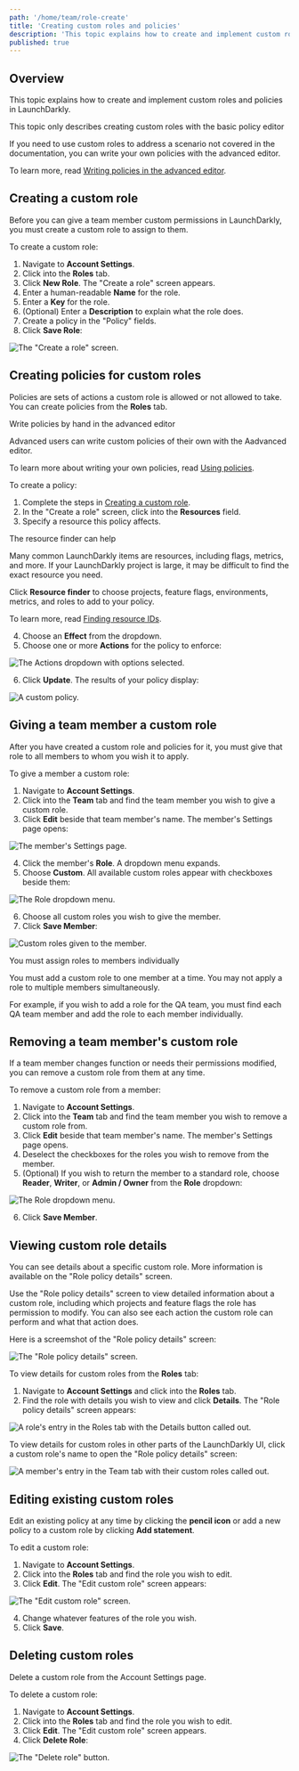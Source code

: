 ```yaml
---
path: '/home/team/role-create'
title: 'Creating custom roles and policies'
description: 'This topic explains how to create and implement custom roles in LaunchDarkly. Create a custom role and apply it to one or more members in your team.'
published: true
---
```


## Overview

This topic explains how to create and implement custom roles and policies in LaunchDarkly.

<Callout intent="info">
<CalloutTitle>This topic only describes creating custom roles with the basic policy editor</CalloutTitle>
<CalloutDescription>

If you need to use custom roles to address a scenario not covered in the documentation, you can write your own policies with the advanced editor.

To learn more, read [Writing policies in the advanced editor](/home/team/role-policies#writing-policies-in-the-advanced-editor).

</CalloutDescription>
</Callout>

## Creating a custom role

Before you can give a team member custom permissions in LaunchDarkly, you must create a custom role to assign to them.

To create a custom role:

1. Navigate to **Account Settings**.
2. Click into the **Roles** tab.
3. Click **New Role**. The "Create a role" screen appears.
4. Enter a human-readable **Name** for the role.
5. Enter a **Key** for the role.
6. (Optional) Enter a **Description** to explain what the role does.
7. Create a policy in the "Policy" fields.
8. Click **Save Role**:

![The "Create a role" screen.](../../../../images/settings-roles-create.png)

## Creating policies for custom roles

Policies are sets of actions a custom role is allowed or not allowed to take. You can create policies from the **Roles** tab.

<Callout intent="info">
<CalloutTitle>Write policies by hand in the advanced editor</CalloutTitle>
<CalloutDescription>

Advanced users can write custom policies of their own with the Aadvanced editor.

To learn more about writing your own
policies, read [Using policies](/home/team/role-policies).

</CalloutDescription>
</Callout>

To create a policy:

1. Complete the steps in [Creating a custom role](#creating-a-custom-role).
2. In the "Create a role" screen, click into the **Resources** field.
3. Specify a resource this policy affects.

<Callout intent="info">
<CalloutTitle>The resource finder can help</CalloutTitle>
<CalloutDescription>

Many common LaunchDarkly items are resources, including flags, metrics, and more. If your LaunchDarkly project is large, it may be difficult to find the exact resource you need.

Click **Resource finder** to choose projects, feature flags, environments, metrics, and roles to add to your policy.

To learn more, read [Finding resource IDs](/home/team/role-policies#finding-resource-ids).

</CalloutDescription>
</Callout>

4. Choose an **Effect** from the dropdown.
5. Choose one or more **Actions** for the policy to enforce:

![The Actions dropdown with options selected.](../../../../images/settings-roles-resources-action-menu.png)


6. Click **Update**. The results of your policy display:

![A custom policy.](../../../../images/settings-roles-policy.png)

## Giving a team member a custom role

After you have created a custom role and policies for it, you must give that role to all members to whom you wish it to apply.

To give a member a custom role:

1. Navigate to **Account Settings**.
2. Click into the **Team** tab and find the team member you wish to give a custom role.
3. Click **Edit** beside that team member's name. The member's Settings page opens:

![The member's Settings page.](../../../../images/settings-team-member-edit.png)


4. Click the member's **Role**. A dropdown menu expands.
5. Choose **Custom**. All available custom roles appear with checkboxes beside them:

![The Role dropdown menu.](../../../../images/settings-team-role-dropdown.png)

6. Choose all custom roles you wish to give the member.
7. Click **Save Member**:

![Custom roles given to the member.](../../../../images/settings-team-custom-roles-assigned.png)


<Callout intent="alert">
<CalloutTitle>You must assign roles to members individually</CalloutTitle>
<CalloutDescription>

You must add a custom role to one member at a time. You may not apply a role to multiple members simultaneously.

For example, if you wish to add a role for the QA team, you must find each QA team member and add the role to each member individually.

</CalloutDescription>
</Callout>

## Removing a team member's custom role

If a team member changes function or needs their permissions modified, you can remove a custom role from them at any time.

To remove a custom role from a member:

1. Navigate to **Account Settings**.
2. Click into the **Team** tab and find the team member you wish to remove a custom role from.
3. Click **Edit** beside that team member's name. The member's Settings page opens.
4. Deselect the checkboxes for the roles you wish to remove from the member.
5. (Optional) If you wish to return the member to a standard role, choose **Reader**, **Writer**, or **Admin / Owner** from the **Role** dropdown:

![The Role dropdown menu.](../../../../images/settings-team-role-dropdown.png)

6. Click **Save Member**.

## Viewing custom role details

You can see details about a specific custom role. More information is available on the "Role policy details" screen.

Use the "Role policy details" screen to view detailed information about a custom role, including which projects and feature flags the role has permission to modify. You can also see each action the custom role can perform and what that action does.

Here is a screemshot of the "Role policy details" screen:

![The "Role policy details" screen.](../../../../images/settings-roles-role-policy-details.png)

To view details for custom roles from the **Roles** tab:

1. Navigate to **Account Settings** and click into the **Roles** tab.
2. Find the role with details you wish to view and click **Details**. The "Role policy details" screen appears:

![A role's entry in the Roles tab with the Details button called out.](../../../../images/settings-roles-details-callout.png)

To view details for custom roles in other parts of the LaunchDarkly UI, click a custom role's name to open the "Role policy details" screen:

![A member's entry in the Team tab with their custom roles called out.](../../../../images/settings-team-roles-callout.png)

## Editing existing custom roles

Edit an existing policy at any time by clicking the **pencil icon** or add a new policy to a custom role by clicking **Add statement**.

To edit a custom role:

1. Navigate to **Account Settings**.
2. Click into the **Roles** tab and find the role you wish to edit.
3. Click **Edit**. The "Edit custom role" screen appears:

![The "Edit custom role" screen.](../../../../images/settings-roles-edit.png)

4. Change whatever features of the role you wish.
5. Click **Save**.

## Deleting custom roles

Delete a custom role from the Account Settings page.

To delete a custom role:

1. Navigate to **Account Settings**.
2. Click into the **Roles** tab and find the role you wish to edit.
3. Click **Edit**. The "Edit custom role" screen appears.
4. Click **Delete Role**:

![The "Delete role" button.](../../../../images/settings-roles-delete.png)
